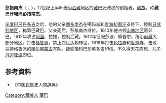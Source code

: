 {{redirect2|彭措南嘉|同名的[[锡金|锡金]]国王|彭措南嘉 (锡金国王)}}
'''彭措南杰'''（{{bo|z=ཀར་མ་ཕུན་ཚོགས་རྣམ་རྒྱལ་|w=Kar-ma Phun-tshogs Rnam-rgyal}}；{{bd|1586年||1621年||catIdx=P}}），17世纪上半叶统治[[西藏|西藏]]地区的[[藏巴汗|藏巴汗]]政权的创始者，[[藏族|藏族]]，称'''藏巴汗噶玛彭措南杰'''。

[[辛厦巴|辛厦巴]][[尺丹多吉|尺丹多吉]]之后，他的父亲[[图多南杰|图多南杰]]在噶玛派和[[青海|青海]][[却图汗|却图汗]]支持下，控制[[日喀则地区|日喀则地区]]，称第巴藏巴。父亲死后，彭措南杰继位。1610年他占领[[山南地区|山南地区]]雅郊巴。1612年攻占[[阿里地区|阿里]]、拉推，控制后藏。1612年征服彭波、柳吾宗，统治[[前藏|前藏]]大部分地区。打击[[格鲁派|格鲁派]]，禁止四世达赖转世，1618年打击[[色拉寺|色拉寺]]和[[哲蚌寺|哲蚌寺]]，击败扶持格鲁派的[[喀尔喀蒙古|喀尔喀蒙古]]军队。接受噶玛巴却英多吉印信。不久得天花病死，儿子[[丹迥旺波|丹迥旺波]]即位。

== 参考資料 ==
*《中国民族史人物辞典》

[[Category:藏族人|Category:藏族人]]
[[Category:西藏君主|藏巴]]